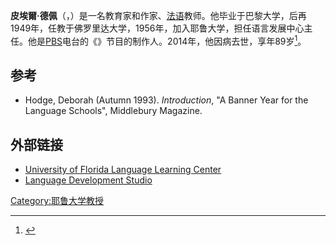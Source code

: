 {{Infobox scientist
|name              = Pierre Capretz
|image             = 
|image_size        = 150px
|birth_date        = {{Birth date|1925|1|30|df=y}}
|birth_place       =[[法国|法国]][[马扎梅|马扎梅]]
|death_date={{Death date and age|2014|4|1|1925|1|30|df=y}}
|death_place=[[法国|法国]]{{link-em|艾克斯地区|Aix-en-Provence}}
|nationality       = [[法国|法国]]
|field             = [[法语|法语]]
|work_institutions = [[佛罗里达大学|佛罗里达大学]]、[[耶鲁大学|耶鲁大学]]
|alma_mater        = [[巴黎大学|巴黎大学]]
|doctoral_advisor  = 
|doctoral_students = 
|known_for         =
|prizes            =
}}

'''皮埃爾·德佩'''（{{lang-fr|Pierre Jean Capretz}}，{{bd|1925年|1月30日|2014年|4月1日|catIdx=Capretz}}）是一名教育家和作家、[[法语|法语]]教师。他毕业于巴黎大学，后再1949年，任教于佛罗里达大学，1956年，加入耶鲁大学，担任语言发展中心主任。他是[[PBS|PBS]]电台的《{{link-en|实用法语|French in Action}}》节目的制作人。2014年，他因病去世，享年89岁<ref>{{cite news|title=French in Action creator Pierre Capretz dies|url=http://yaledailynews.com/blog/2014/04/04/french-in-action-creator-pierre-capretz-dies/|accessdate=2014-04-14|newspaper=Yale News|archive-date=2014-04-07|archive-url=https://web.archive.org/web/20140407144420/http://yaledailynews.com/blog/2014/04/04/french-in-action-creator-pierre-capretz-dies/|dead-url=yes}}</ref>。

==参考==
{{reflist}}
*Hodge, Deborah (Autumn 1993). ''Introduction'', "A Banner Year for the Language Schools", Middlebury Magazine.

==外部链接==
*[http://www.clas.ufl.edu/llc/history.shtml University of Florida Language Learning Center] {{Wayback|url=http://www.clas.ufl.edu/llc/history.shtml |date=20140414185045 }}
*[https://web.archive.org/web/20021124214002/http://www.yale.edu/lds/index.html Language Development Studio]

{{Authority control}}
{{DEFAULTSORT:Capretz, Pierre}}

[[Category:耶鲁大学教授|Category:耶鲁大学教授]]